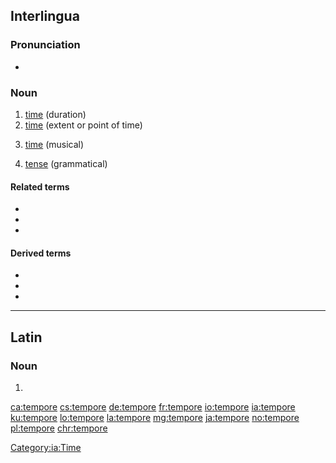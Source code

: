 ==Interlingua==

===Pronunciation===
* {{IPA|/ˈtem.po.re/|lang=ia}}

===Noun===
{{ia-noun}}

# [[time]] (duration)
# [[time]] (extent or point of time)
# {{lb|ia|music}} [[time]] (musical)
# {{lb|ia|grammar}} [[tense]] (grammatical)

====Related terms====
* {{l|ia|passatempore}}
* {{l|ia|temporal}}
* {{l|ia|temporari}}

====Derived terms====
* {{l|ia|ante le tempore|gloss=ahead of time, too early}}
* {{l|ia|de tempore in tempore|gloss=from time to time}}
* {{l|ia|perder le tempore|gloss=to waste time}}

[[Category:ia:Time]]

----

==Latin==

===Noun===
{{la-noun-form|tempore}}

# {{inflection of|tempus||abl|s|lang=la}}

[[ca:tempore]]
[[cs:tempore]]
[[de:tempore]]
[[fr:tempore]]
[[io:tempore]]
[[ia:tempore]]
[[ku:tempore]]
[[lo:tempore]]
[[la:tempore]]
[[mg:tempore]]
[[ja:tempore]]
[[no:tempore]]
[[pl:tempore]]
[[chr:tempore]]